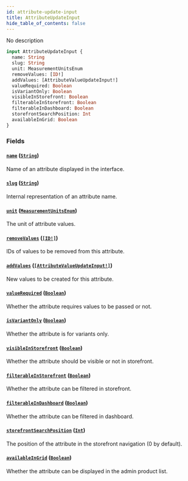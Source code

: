 ```yaml
---
id: attribute-update-input
title: AttributeUpdateInput
hide_table_of_contents: false
---
```


No description

```graphql
input AttributeUpdateInput {
  name: String
  slug: String
  unit: MeasurementUnitsEnum
  removeValues: [ID!]
  addValues: [AttributeValueUpdateInput!]
  valueRequired: Boolean
  isVariantOnly: Boolean
  visibleInStorefront: Boolean
  filterableInStorefront: Boolean
  filterableInDashboard: Boolean
  storefrontSearchPosition: Int
  availableInGrid: Boolean
}
```

### Fields

#### [`name`](#) ([`String`](../../../developer/api-reference/scalars/string))

Name of an attribute displayed in the interface.

#### [`slug`](#) ([`String`](../../../developer/api-reference/scalars/string))

Internal representation of an attribute name.

#### [`unit`](#) ([`MeasurementUnitsEnum`](../../../developer/api-reference/enums/measurement-units-enum))

The unit of attribute values.

#### [`removeValues`](#) ([`[ID!]`](../../../developer/api-reference/scalars/id))

IDs of values to be removed from this attribute.

#### [`addValues`](#) ([`[AttributeValueUpdateInput!]`](../../../developer/api-reference/inputs/attribute-value-update-input))

New values to be created for this attribute.

#### [`valueRequired`](#) ([`Boolean`](../../../developer/api-reference/scalars/boolean))

Whether the attribute requires values to be passed or not.

#### [`isVariantOnly`](#) ([`Boolean`](../../../developer/api-reference/scalars/boolean))

Whether the attribute is for variants only.

#### [`visibleInStorefront`](#) ([`Boolean`](../../../developer/api-reference/scalars/boolean))

Whether the attribute should be visible or not in storefront.

#### [`filterableInStorefront`](#) ([`Boolean`](../../../developer/api-reference/scalars/boolean))

Whether the attribute can be filtered in storefront.

#### [`filterableInDashboard`](#) ([`Boolean`](../../../developer/api-reference/scalars/boolean))

Whether the attribute can be filtered in dashboard.

#### [`storefrontSearchPosition`](#) ([`Int`](../../../developer/api-reference/scalars/int))

The position of the attribute in the storefront navigation (0 by default).

#### [`availableInGrid`](#) ([`Boolean`](../../../developer/api-reference/scalars/boolean))

Whether the attribute can be displayed in the admin product list.
